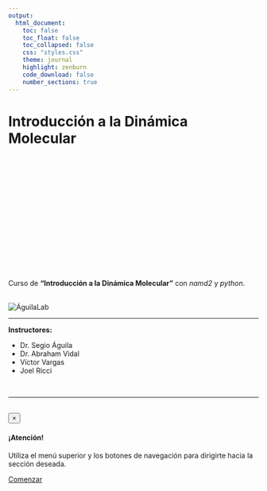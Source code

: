 ```yaml
---
output:
  html_document:
    toc: false
    toc_float: false
    toc_collapsed: false
    css: "styles.css"
    theme: journal
    highlight: zenburn
    code_download: false
    number_sections: true
---
```


<div class="container">
<div class="jumbotron">
  <h1 class="display-4 text-center pb-3">Introducción a la Dinámica Molecular</h1>
  <br>
  <div style="height: 200px; width: 100%; position: relative;" class='viewer_3Dmoljs justify-content-center border' data-pdb='1L2Y' 
data-backgroundcolor='0xeeeeee' 
data-style1='cartoon:color=0xff6600' 
data-surface1='opacity:.5;color:white'>
</div>
<br>
  <p class="lead text-center">
    Curso de <strong>"Introducción a la Dinámica Molecular"</strong> con <i>namd2</i> y <i>python</i>.
  </p>
  <br>
  <div class="container-fluid p-3">
  <div class="row">
  <div class="text-center"><img src="http://aguilalab.com/wp-content/uploads/2018/06/aguila_logo.svg" class="img-responsive mx-auto d-block" alt="ÁguilaLab"></div>
  </div>
  </div>
  
  <hr class="my-5">
  <p class="text-center"><strong>Instructores:</strong></p>
  <ul class="list-group list-group-flush">
  <li class="list-group-item col-sm-12 col-md-3">Dr. Segio Águila</li>
  <li class="list-group-item col-sm-12 col-md-3">Dr. Abraham Vidal</li>
  <li class="list-group-item col-sm-12 col-md-3">Víctor Vargas</li>
  <li class="list-group-item col-sm-12 col-md-3">Joel Ricci</li>
  </ul>
  
  <br>
  <hr class="my-4">
  <br>
  <div class="container py-5">
  <div class="alert alert-dismissible alert-warning py-5">
  <button type="button" class="close" data-dismiss="alert">&times;</button>
  <h4 class="alert-heading text-center">¡Atención!</h4>
  <p class="mb-0 text-center small">Utiliza el menú superior y los botones de navegación para dirigirte hacia la sección deseada.</p>
</div>
  </div>
  
  <p class="lead">
    <a class="btn btn-primary btn-lg btn-block" href="./intro_R_p1.html" role="button">Comenzar</a>
  </p>

  
</div>
</div>
